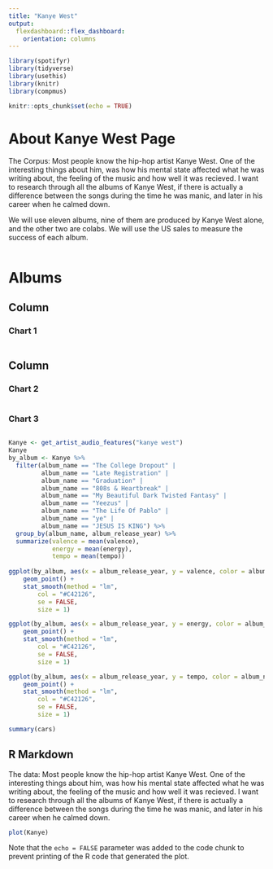 ```yaml
---
title: "Kanye West"
output: 
  flexdashboard::flex_dashboard:
    orientation: columns
---
```

```r
library(spotifyr)
library(tidyverse)
library(usethis)
library(knitr)
library(compmus)
```


```r
knitr::opts_chunk$set(echo = TRUE)
```
About Kanye West Page
================

The Corpus: 
Most people know the hip-hop artist Kanye West.
One of the interesting things about him, was how his mental state 
affected what he was writing about, the feeling of the music and
how well it was recieved. I want to research through all the albums
of Kanye West, if there is actually a difference between the songs during the 
time he was manic, and later in his career when he calmed down. 

We will use eleven albums, nine of them are produced by Kanye West alone, and 
the other two are colabs. We will use the US sales to measure the success of 
each album. 
```r

```
Albums
================
Column 
-------------------------------------
    
### Chart 1
    
```r
```
   
Column {.tabset}
-------------------------------------
   
### Chart 2

```r
```   
 
### Chart 3
    
```r
```

```r

Kanye <- get_artist_audio_features("kanye west")
Kanye
by_album <- Kanye %>%
  filter(album_name == "The College Dropout" |
         album_name == "Late Registration" |
         album_name == "Graduation" | 
         album_name == "808s & Heartbreak" |
         album_name == "My Beautiful Dark Twisted Fantasy" |
         album_name == "Yeezus" |
         album_name == "The Life Of Pablo" |
         album_name == "ye" |
         album_name == "JESUS IS KING") %>%
  group_by(album_name, album_release_year) %>%
  summarize(valence = mean(valence),
            energy = mean(energy),
            tempo = mean(tempo))
  
ggplot(by_album, aes(x = album_release_year, y = valence, color = album_name)) +
    geom_point() +
    stat_smooth(method = "lm",
        col = "#C42126",
        se = FALSE,
        size = 1)

ggplot(by_album, aes(x = album_release_year, y = energy, color = album_name)) +
    geom_point() +
    stat_smooth(method = "lm",
        col = "#C42126",
        se = FALSE,
        size = 1)

ggplot(by_album, aes(x = album_release_year, y = tempo, color = album_name)) +
    geom_point() + 
    stat_smooth(method = "lm",
        col = "#C42126",
        se = FALSE,
        size = 1)
```

```r
summary(cars)
```

## R Markdown

The data:
Most people know the hip-hop artist Kanye West.
One of the interesting things about him, was how his mental state 
affected what he was writing about, the feeling of the music and
how well it was recieved. I want to research through all the albums
of Kanye West, if there is actually a difference between the songs during the 
time he was manic, and later in his career when he calmed down. 

```r
plot(Kanye)
```

Note that the `echo = FALSE` parameter was added to the code chunk to prevent printing of the R code that generated the plot.
